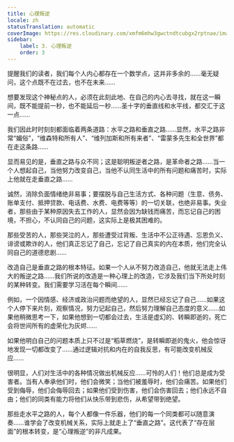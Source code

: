 ```yaml
---
title: 心理叛逆
locale: zh
statusTranslation: automatic
coverImage: https://res.cloudinary.com/xmfm6mhw3gwctndtcubgx2rptnae/image/upload/v1740468922/small_cover_tratado_de_psicologia_revolucionaria_a4c0dca4e0.webp
sidebar:
    label: 3. 心理叛逆
    order: 3
---
```

提醒我们的读者，我们每个人内心都存在一个数学点，这并非多余的……毫无疑问，这个点既不在过去，也不在未来……

想要发现这个神秘点的人，必须在此刻此地、在自己的内心去寻找，就在这一瞬间，既不能提前一秒，也不能延后一秒……圣十字的垂直线和水平线，都交汇于这一点……

我们因此时时刻刻都面临着两条道路：水平之路和垂直之路……显然，水平之路非常“媚俗”，“维森特和所有人”、“维列加斯和所有来者”、“雷蒙多先生和全世界”都在走这条路……

显而易见的是，垂直之路与众不同；这是聪明叛逆者之路，是革命者之路……当一个人想起自己，当他努力改变自己，当他不认同生活中的所有问题和痛苦时，实际上他就在走垂直之路……

诚然，消除负面情绪绝非易事；要摆脱与自己生活方式、各种问题（生意、债务、账单支付、抵押贷款、电话费、水费、电费等等）的一切关联，也绝非易事。失业者，那些由于某种原因失去工作的人，显然会因为缺钱而痛苦，而忘记自己的困境，不担心，不认同自己的问题，这实际上是极其困难的。

那些受苦的人，那些哭泣的人，那些遭受过背叛、生活中不公正待遇、忘恩负义、诽谤或欺诈的人，他们真正忘记了自己，忘记了自己真实的内在本质，他们完全认同自己的道德悲剧……

改造自己是垂直之路的根本特征。如果一个人从不努力改造自己，他就无法走上伟大的叛逆之路……我们所说的改造是一种心理上的改造，它涉及我们当下所处时刻的某种转变。我们需要学习活在每个瞬间……

例如，一个因情感、经济或政治问题而绝望的人，显然已经忘记了自己……如果这个人停下来片刻，观察情况，努力记起自己，然后努力理解自己态度的意义……如果他稍微思考一下，如果他想到一切都会过去，生活是虚幻的、转瞬即逝的，死亡会将世间所有的虚荣化为灰烬……

如果他明白自己的问题本质上只不过是“稻草燃烧”，是转瞬即逝的鬼火，他会惊讶地发现一切都改变了……通过逻辑对抗和内在的自我反思，有可能改变机械反应……

很明显，人们对生活中的各种情况做出机械反应……可怜的人们！他们总是成为受害者。当有人奉承他们时，他们会微笑；当他们被羞辱时，他们会痛苦。如果他们受到侮辱，他们会侮辱回去；如果他们受到伤害，他们会伤害回去；他们永远不自由；他们的同类有能力将他们从快乐带到悲伤，从希望带到绝望。

那些走水平之路的人，每个人都像一件乐器，他们的每一个同类都可以随意演奏……谁学会了改变机械关系，实际上就走上了“垂直之路”。这代表了“存在层面”的根本转变，是“心理叛逆”的非凡成果。

